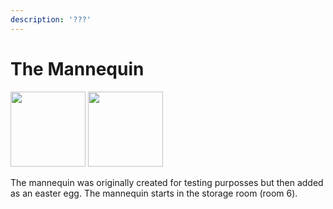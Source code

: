 ```yaml
---
description: '???'
---
```



# The Mannequin

<div style={{ display: 'table-cell', paddingRight: 30 }}>
	<Box>
		<Tabs queryString="state">
			<TabItem
				value="locked"
				label="Locked"
			>
				<img
					src="/Crafters-Official/img/fnag/_mannequin.svg"
					width="120"
					style={{
						marginTop: 3,
						display: 'block',
						marginLeft: 'auto',
						marginRight: 'auto',
					}}
				></img>
			</TabItem>
			<TabItem
				value="unlocked"
				label="Unlocked"
			>
				<img
					src="/Crafters-Official/img/fnag/mannequin.svg"
					width="120"
					style={{
						display: 'block',
						marginLeft: 'auto',
						marginRight: 'auto',
					}}
				></img>
			</TabItem>
		</Tabs>
	</Box>
</div>
<div style={{ display: 'table-cell', position: 'relative' }}>
	<p
		style={{
			position: 'absolute',
			top: 0,
			width: 'max-content',
			maxWidth: 'calc(55vw - 140px)',
		}}
	>
		<Admonition type="info">
			The mannequin was originally created for testing purposses but then
			added as an easter egg.
		</Admonition>
		The mannequin starts in the storage room (room 6).
	</p>
</div>
